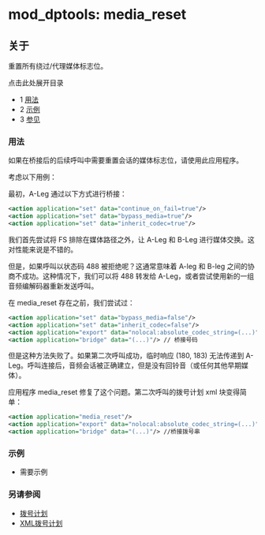 # mod_dptools: media_reset

## 关于

重置所有绕过/代理媒体标志位。

点击此处展开目录

* 1 [用法](#-freeswitch--mod_dptools-media_reset-)
* 2 [示例](#示例)
* 3 [参见](#参见)

### 用法

如果在桥接后的后续呼叫中需要重置会话的媒体标志位，请使用此应用程序。

考虑以下用例：

最初，A-Leg 通过以下方式进行桥接：

```xml
<action application="set" data="continue_on_fail=true"/>
<action application="set" data="bypass_media=true"/>
<action application="set" data="inherit_codec=true"/>
```

我们首先尝试将 FS 排除在媒体路径之外，让 A-Leg 和 B-Leg 进行媒体交换。这对性能来说是不错的。

但是，如果呼叫以状态码 488 被拒绝呢？这通常意味着 A-leg 和 B-leg 之间的协商不成功。这种情况下，我们可以将 488 转发给 A-Leg，或者尝试使用新的一组音频编解码器重新发送呼叫。

在 media_reset 存在之前，我们尝试过：

```xml
<action application="set" data="bypass_media=false"/>
<action application="set" data="inherit_codec=false"/>
<action application="export" data="nolocal:absolute_codec_string=(...)"/> // 新的一组音频编解码器
<action application="bridge" data="(...)"/> // 桥接号码
```

但是这种方法失败了。如果第二次呼叫成功，临时响应 (180, 183) 无法传递到 A-Leg。呼叫连接后，音频会话被正确建立，但是没有回铃音（或任何其他早期媒体）。

应用程序 media_reset 修复了这个问题。第二次呼叫的拨号计划 xml 块变得简单：

```xml
<action application="media_reset"/>
<action application="export" data="nolocal:absolute_codec_string=(...)"/> //新的编解码器集合
<action application="bridge" data="(...)"/> //桥接拨号串
```

### 示例

* 需要示例

### 另请参阅

* [拨号计划](../../Dialplan/index.mdx#0-about)
* [XML拨号计划](../../Dialplan/XML-Dialplan/index.mdx#about)
